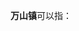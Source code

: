 '''万山镇'''可以指：
{{PRC admin/disambig|34/01/24/102/000|44/04/02/106/000|52/06/03/100/000}}
{{disambig|cat=三字中国镇名消歧义}}